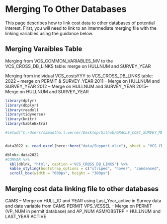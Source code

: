 
# Merging To Other Databases

This page describes how to link cost data to other databases of potential interest. First, you will need to link to an intermediate merging file with the linking variables using the guidance below.


## Merging Varaibles Table 
Merging from VCS_COMMON_VARIABLES_MV to the  VCS_CROSS_DB_LINKS table: 
merge on HULLNUM and SURVEY_YEAR

Merging from individual VCS_costsYYY to  VCS_CROSS_DB_LINKS table: 
2022 – merge on PERMIT & SURVEY_YEAR
2011 – Merge on HULLNUM and SURVEY_YEAR
2012 – Merge on HULLNUM and SURVEY_YEAR
2015– Merge on HULLNUM and SURVEY_YEAR


```r
library(dplyr)
library(dbplyr)
library(readxl)
library(tidyverse)
library(knitr)
library(kableExtra)

#setwd("C:/Users/samantha.l.werner/Desktop/Github/ORACLE_COST_SURVEY_METADATA/ORACLE_COST_SURVEY_METADATA/data")


data2022 <- read_excel(here::here("data/Support.xlsx"), sheet = "VCS_CROSS_DB_LINKS") 

dblnk<-data2022
#COMVAR %>%
  kbl(dblnk, "html", caption ='VCS_CROSS_DB_LINKS') %>%
  kable_styling(bootstrap_options = c("striped", "hover", "condensed", full_width=F)) %>%
  scroll_box(width = "600px", height = "300px")
```


## Merging cost data linking file to other databases
CAMS – Merge on HULL_ID and YEAR using Last_Year_active in Survey data and date variable from CAMS
PERMIT VPS_VESSEL – Merge on PERMIT (VP_NUM in permit database) and AP_NUM
ASM/OBSTRP = HULLNUM and LAST_YEAR ACTIVE 



